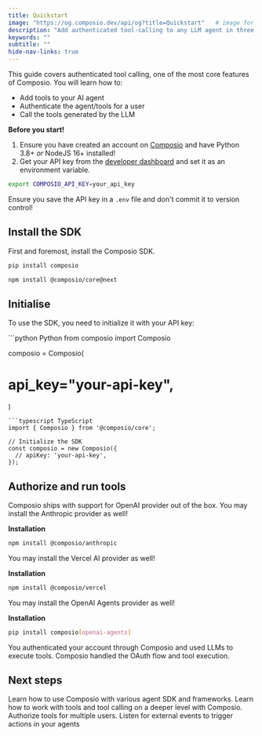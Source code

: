 ```yaml
---
title: Quickstart
image: "https://og.composio.dev/api/og?title=Quickstart"   # image for socials
description: "Add authenticated tool-calling to any LLM agent in three steps."
keywords: ""
subtitle: ""
hide-nav-links: true
---
```


This guide covers authenticated tool calling, one of the most core features of Composio.
You will learn how to:
- Add tools to your AI agent
- Authenticate the agent/tools for a user
- Call the tools generated by the LLM

**Before you start!**
<Accordion title='Prerequisites'>
1. Ensure you have created an account on [Composio](https://app.composio.dev) and have Python 3.8+ _or_ NodeJS 16+ installed!
2. Get your API key from the [developer dashboard](https://app.composio.dev/developers) and set it as an environment variable.
```bash
export COMPOSIO_API_KEY=your_api_key
```
<Note title="Note!">Ensure you save the API key in a `.env` file and don't commit it to version control!</Note>
</Accordion>

## Install the SDK
First and foremost, install the Composio SDK.
<CodeGroup>
```bash title="Python" for="python"
pip install composio
```
```bash title="TypeScript" for="typescript"
npm install @composio/core@next
```
</CodeGroup>

## Initialise

To use the SDK, you need to initialize it with your API key:

<CodeGroup>
```python Python
from composio import Composio

composio = Composio(
  # api_key="your-api-key",
)
```
```typescript TypeScript
import { Composio } from '@composio/core';

// Initialize the SDK
const composio = new Composio({
  // apiKey: 'your-api-key',
});
```
</CodeGroup>


## Authorize and run tools
<Tabs>
<Tab title="OpenAI (Python)">
Composio ships with support for OpenAI provider out of the box.
<SnippetCode
  src="fern/snippets/get-started/python/quickstart.py"
  startLine={1}
  endLine={30}
/>
</Tab>
<Tab title="Anthropic (Typescript)">
You may install the Anthropic provider as well!

**Installation**
```bash
npm install @composio/anthropic
```

<SnippetCode
  src="fern/snippets/get-started/typescript/quickstart.ts"
  startLine={1}
  endLine={30}
/>

</Tab>
<Tab title="Vercel AI SDK (Typescript)">
You may install the Vercel AI provider as well!

**Installation**
```bash
npm install @composio/vercel
```

<SnippetCode
  src="fern/snippets/get-started/typescript/vercel-quickstart.ts"
  startLine={1}
  endLine={34}
/>

</Tab>
<Tab title="OpenAI Agents (Python)">
You may install the OpenAI Agents provider as well!

**Installation**
```bash
pip install composio[openai-agents]
```

<SnippetCode
  src="fern/snippets/get-started/python/quickstart-openai-agents.py"
  startLine={1}
  endLine={30}
/>

</Tab>
</Tabs>

<Note title="What just happened?">
You authenticated your account through Composio and used LLMs to execute tools. Composio handled the OAuth flow and tool execution.
</Note>


## Next steps

<CardGroup cols={2}>
  <Card title="Use Providers" icon="fa-solid fa-plug" href="/providers">
    Learn how to use Composio with various agent SDK and frameworks.
  </Card>
  <Card title="Work with tools" icon="fa-solid fa-toolbox" href="/docs/executing-tools">
    Learn how to work with tools and tool calling on a deeper level with Composio.
  </Card>
  <Card title="Manage authentication" icon="fa-solid fa-key" href="/docs/custom-auth-configs">
    Authorize tools for multiple users.
  </Card>
  <Card title="Triggers" icon="fa-solid fa-bolt" href="/docs/using-triggers">
    Listen for external events to trigger actions in your agents
  </Card>
</CardGroup>